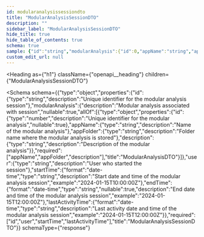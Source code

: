 ```yaml
---
id: modularanalysissessiondto
title: "ModularAnalysisSessionDTO"
description: ""
sidebar_label: "ModularAnalysisSessionDTO"
hide_title: true
hide_table_of_contents: true
schema: true
sample: {"id":"string","modularAnalysis":{"id":0,"appName":"string","appFolder":"string","description":"string"},"user":"string","startTime":"2024-01-15T10:00:00Z","endTime":"2024-01-15T12:00:00Z","lastActivityTime":"2024-01-15T12:00:00Z"}
custom_edit_url: null
---
```



<Heading
  as={"h1"}
  className={"openapi__heading"}
  children={"ModularAnalysisSessionDTO"}
>
</Heading>





<Schema
  schema={{"type":"object","properties":{"id":{"type":"string","description":"Unique identifier for the modular analysis session"},"modularAnalysis":{"description":"Modular analysis associated with session","nullable":true,"allOf":[{"type":"object","properties":{"id":{"type":"number","description":"Unique identifier for the modular analysis","nullable":true},"appName":{"type":"string","description":"Name of the modular analysis"},"appFolder":{"type":"string","description":"Folder name where the modular analysis is stored"},"description":{"type":"string","description":"Description of the modular analysis"}},"required":["appName","appFolder","description"],"title":"ModularAnalysisDTO"}]},"user":{"type":"string","description":"User who started the session"},"startTime":{"format":"date-time","type":"string","description":"Start date and time of the modular analysis session","example":"2024-01-15T10:00:00Z"},"endTime":{"format":"date-time","type":"string","nullable":true,"description":"End date and time of the modular analysis session","example":"2024-01-15T12:00:00Z"},"lastActivityTime":{"format":"date-time","type":"string","description":"Last activity date and time of the modular analysis session","example":"2024-01-15T12:00:00Z"}},"required":["id","user","startTime","lastActivityTime"],"title":"ModularAnalysisSessionDTO"}}
  schemaType={"response"}
>
  
</Schema>
            